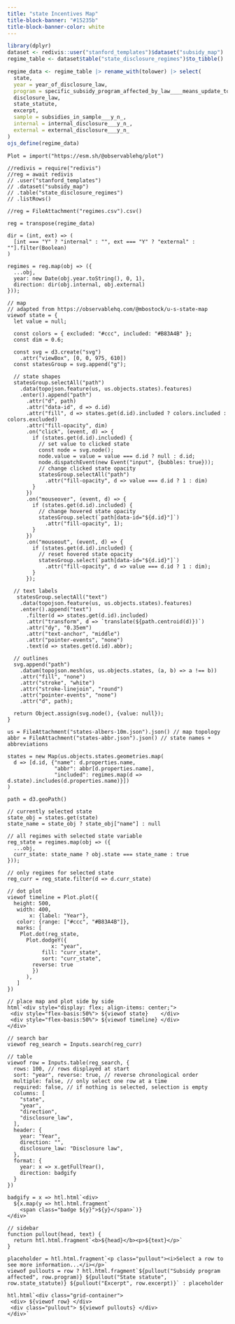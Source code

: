 ```yaml
---
title: "state Incentives Map"
title-block-banner: "#15235b"
title-block-banner-color: white
---
```


```r
library(dplyr)
dataset <- redivis::user("stanford_templates")$dataset("subsidy_map")
regime_table <- dataset$table("state_disclosure_regimes")$to_tibble()

regime_data <- regime_table |> rename_with(tolower) |> select(
  state,
  year = year_of_disclosure_law,
  program = specific_subsidy_program_affected_by_law____means_update_to_,
  disclosure_law,
  state_statute,
  excerpt,
  sample = subsidies_in_sample___y_n_,
  internal = internal_disclosure___y_n_,
  external = external_disclosure___y_n_
)
ojs_define(regime_data)
```

```ojs
Plot = import("https://esm.sh/@observablehq/plot")

//redivis = require("redivis")
//reg = await redivis
// .user("stanford_templates")
// .dataset("subsidy_map")
// .table("state_disclosure_regimes")
// .listRows()

//reg = FileAttachment("regimes.csv").csv()

reg = transpose(regime_data)

dir = (int, ext) => (
  [int === "Y" ? "internal" : "", ext === "Y" ? "external" : ""].filter(Boolean)
)

regimes = reg.map(obj => ({
  ...obj,
  year: new Date(obj.year.toString(), 0, 1),
  direction: dir(obj.internal, obj.external)
}));

// map
// adapted from https://observablehq.com/@mbostock/u-s-state-map
viewof state = {
  let value = null;
  
  const colors = { excluded: "#ccc", included: "#B83A4B" };
  const dim = 0.6;

  const svg = d3.create("svg")
    .attr("viewBox", [0, 0, 975, 610])
  const statesGroup = svg.append("g");
  
  // state shapes
  statesGroup.selectAll("path")
    .data(topojson.feature(us, us.objects.states).features)
    .enter().append("path")
      .attr("d", path)
      .attr("data-id", d => d.id)
      .attr("fill", d => states.get(d.id).included ? colors.included : colors.excluded)
      .attr("fill-opacity", dim)
      .on("click", (event, d) => {
        if (states.get(d.id).included) {
          // set value to clicked state
          const node = svg.node();
          node.value = value = value === d.id ? null : d.id;
          node.dispatchEvent(new Event("input", {bubbles: true}));
          // change clicked state opacity
          statesGroup.selectAll("path")
            .attr("fill-opacity", d => value === d.id ? 1 : dim)
        }
      })
      .on("mouseover", (event, d) => {
        if (states.get(d.id).included) {
          // change hovered state opacity
          statesGroup.select(`path[data-id="${d.id}"]`)
            .attr("fill-opacity", 1);
        }
      })
      .on("mouseout", (event, d) => {
        if (states.get(d.id).included) {
          // reset hovered state opacity
          statesGroup.select(`path[data-id="${d.id}"]`)
            .attr("fill-opacity", d => value === d.id ? 1 : dim);
        }
      });
  
  // text labels
   statesGroup.selectAll("text")
    .data(topojson.feature(us, us.objects.states).features)
    .enter().append("text")
      .filter(d => states.get(d.id).included)
      .attr("transform", d => `translate(${path.centroid(d)})`)
      .attr("dy", "0.35em")
      .attr("text-anchor", "middle")
      .attr("pointer-events", "none")
      .text(d => states.get(d.id).abbr);

  // outlines
  svg.append("path")
    .datum(topojson.mesh(us, us.objects.states, (a, b) => a !== b))
    .attr("fill", "none")
    .attr("stroke", "white")
    .attr("stroke-linejoin", "round")
    .attr("pointer-events", "none")
    .attr("d", path);

  return Object.assign(svg.node(), {value: null});
}

us = FileAttachment("states-albers-10m.json").json() // map topology
abbr = FileAttachment("states-abbr.json").json() // state names + abbreviations

states = new Map(us.objects.states.geometries.map(
  d => [d.id, {"name": d.properties.name,
               "abbr": abbr[d.properties.name],
               "included": regimes.map(d => d.state).includes(d.properties.name)}])
)

path = d3.geoPath()
```

```ojs
// currently selected state
state_obj = states.get(state)
state_name = state_obj ? state_obj["name"] : null

// all regimes with selected state variable
reg_state = regimes.map(obj => ({
  ...obj,
  curr_state: state_name ? obj.state === state_name : true
}));

// only regimes for selected state
reg_curr = reg_state.filter(d => d.curr_state)

// dot plot
viewof timeline = Plot.plot({
  height: 500,
   width: 400,
       x: {label: "Year"},
   color: {range: ["#ccc", "#B83A4B"]},
   marks: [
    Plot.dot(reg_state,
      Plot.dodgeY({
              x: "year",
           fill: "curr_state",
           sort: "curr_state",
        reverse: true
        })
      ),
   ]
})

// place map and plot side by side
html`<div style="display: flex; align-items: center;">
 <div style="flex-basis:50%"> ${viewof state}    </div>
 <div style="flex-basis:50%"> ${viewof timeline} </div>
</div>`
```

```ojs
// search bar
viewof reg_search = Inputs.search(reg_curr)

// table
viewof row = Inputs.table(reg_search, {
  rows: 100, // rows displayed at start
  sort: "year", reverse: true, // reverse chronological order
  multiple: false, // only select one row at a time
  required: false, // if nothing is selected, selection is empty
  columns: [
    "state",
    "year",
    "direction",
    "disclosure_law",
  ],
  header: {
    year: "Year",
    direction: "",
    disclosure_law: "Disclosure law",
  },
  format: {
    year: x => x.getFullYear(),
    direction: badgify
  }
})

badgify = x => htl.html`<div>
  ${x.map(y => htl.html.fragment`
    <span class="badge ${y}">${y}</span>`)}
</div>`
```

```ojs
// sidebar
function pullout(head, text) {
  return htl.html.fragment`<b>${head}</b><p>${text}</p>`
}

placeholder = htl.html.fragment`<p class="pullout"><i>Select a row to see more information...</i></p>`
viewof pullouts = row ? htl.html.fragment`${pullout("Subsidy program affected", row.program)} ${pullout("State statute", row.state_statute)} ${pullout("Excerpt", row.excerpt)}` : placeholder

htl.html`<div class="grid-container">
 <div> ${viewof row} </div>
 <div class="pullout"> ${viewof pullouts} </div>
</div>`
```
